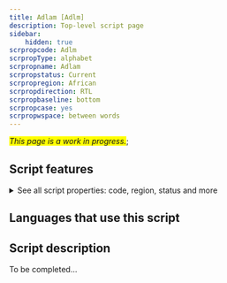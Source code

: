 ```yaml
---
title: Adlam [Adlm]
description: Top-level script page
sidebar:
    hidden: true
scrpropcode: Adlm
scrpropType: alphabet
scrpropname: Adlam
scrpropstatus: Current
scrpropregion: African
scrpropdirection: RTL
scrpropbaseline: bottom
scrpropcase: yes
scrpropwspace: between words
---
```


<span style='background-color:yellow'>_This page is a work in progress._</span>;


## Script features

<details>
<summary> See all script properties: code, region, status and more</summary>
<ScriptInfo />
</details>

## Languages that use this script

<WsList script='Adlm' wsMax='5' />

## Script description

To be completed...

